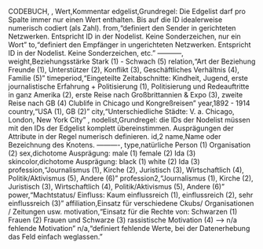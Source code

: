 CODEBUCH,
,
Wert,Kommentar
edgelist,Grundregel: Die Edgelist darf pro Spalte immer nur einen Wert enthalten. Bis auf die ID idealerweise numerisch codiert (als Zahl).
from,"definiert den Sender in gerichteten Netzwerken. Entspricht ID in der Nodelist. Keine Sonderzeichen, nur ein Wort"
to,"definiert den Empfänger in ungerichteten Netzwerken. Entspricht ID in der Nodelist. Keine Sonderzeichen, etc."
-----------,
weight,Beziehungsstärke Stark (1) - Schwach (5)
relation,"Art der Beziehung Freunde (1), Unterstützer (2), Konflikt (3), Geschäftliches Verhältnis (4), Familie (5)"
timeperiod,"Eingeteilte Zeitabschnitte: Kindheit, Jugend, erste journalistische Erfahrung + Politisierung (1), Politisierung und Redeauftritte in ganz Amerika (2), erste Reise nach Großbrittannien & Expo (3), zweite Reise nach GB (4) Clublife in Chicago und Kongreßreisen"
year,1892 - 1914
country,"USA (1), GB (2)"
city,"Unterschiedliche Städte: V. a. Chicago, London, New York City"
,
nodelist,Grundregel: die IDs der Nodelist müssen mit den IDs der Edgelist komplett übereinstimmen. Ausprägungen der Attribute in der Regel numerisch definieren.
id,2
name,Name oder Bezeichnung des Knotens.
----------,
type,natürliche Person (1) Organisation (2)
sex,dichotome Ausprägung: male (1) female (2) Ida (3)
skincolor,dichotome Ausprägung: black (1) white (2) Ida (3)
profession,"Journalismus (1), Kirche (2), Juristisch (3), Wirtschaftlich (4), Politik/Aktivismus (5), Andere (6)"
profession2,"Journalismus (1), Kirche (2), Juristisch (3), Wirtschaftlich (4), Politik/Aktivismus (5), Andere (6)"
power,"Machtstatus/ Einfluss: Kaum einflussreich (1), einflussreich (2), sehr einflussreich (3)"
affiliation,Einsatz für verschiedene Ckubs/ Organisationen / Zeitungen usw.
motivation,"Einsatz für die Rechte von: Schwarzen (1) Frauen (2) Frauen und Schwarze (3) rassistische Motivation (4) ----> n/a fehlende Motivation
"
n/a,"definiert fehlende Werte, bei der Datenerhebung das Feld einfach weglassen."